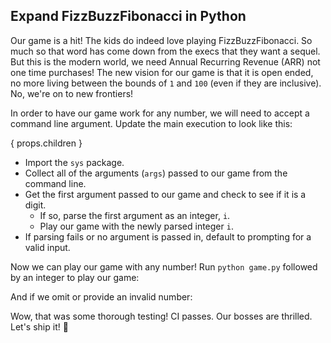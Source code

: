 
## Expand FizzBuzzFibonacci in Python

Our game is a hit! The kids do indeed love playing FizzBuzzFibonacci.
So much so that word has come down from the execs that they want a sequel.
But this is the modern world, we need Annual Recurring Revenue (ARR) not one time purchases!
The new vision for our game is that it is open ended, no more living between the bounds of `1` and `100` (even if they are inclusive).
No, we're on to new frontiers!

<FizzBuzzFibonacciOpenRules />

In order to have our game work for any number, we will need to accept a command line argument.
Update the main execution to look like this:

{ props.children }

- Import the `sys` package.
- Collect all of the arguments (`args`) passed to our game from the command line.
- Get the first argument passed to our game and check to see if it is a digit.
  - If so, parse the first argument as an integer, `i`.
  - Play our game with the newly parsed integer `i`.
- If parsing fails or no argument is passed in, default to prompting for a valid input.

Now we can play our game with any number!
Run `python game.py` followed by an integer to play our game:

<FizzBuzzFibonacciOpenOutput />

And if we omit or provide an invalid number:

<FizzBuzzFibonacciOpenOutputDefault />

Wow, that was some thorough testing! CI passes. Our bosses are thrilled.
Let's ship it! 🚀
